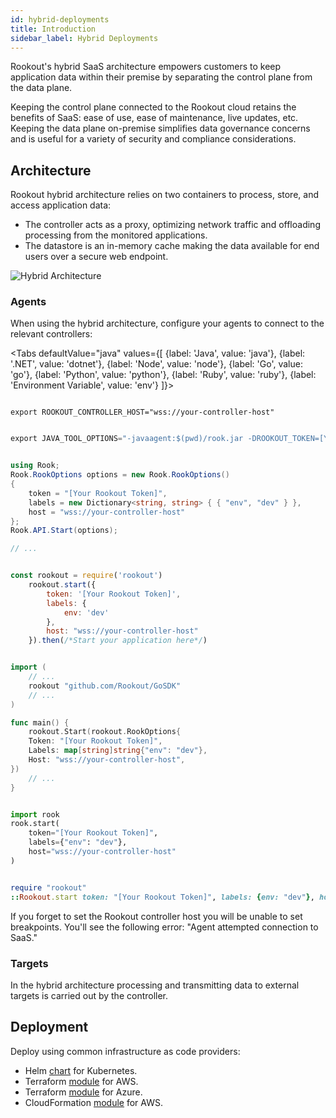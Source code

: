 ```yaml
---
id: hybrid-deployments
title: Introduction
sidebar_label: Hybrid Deployments
---
```


Rookout's hybrid SaaS architecture empowers customers to keep application data within their premise by separating the control plane from the data plane.

Keeping the control plane connected to the Rookout cloud retains the benefits of SaaS: ease of use, ease of maintenance, live updates, etc.
Keeping the data plane on-premise simplifies data governance concerns and is useful for a variety of security and compliance considerations.

## Architecture

Rookout hybrid architecture relies on two containers to process, store, and access application data:
- The controller acts as a proxy, optimizing network traffic and offloading processing from the monitored applications.
- The datastore is an in-memory cache making the data available for end users over a secure web endpoint.

![Hybrid Architecture](/img/diagrams/hybrid-architecture.png)

### Agents

When using the hybrid architecture, configure your agents to connect to the relevant controllers:


<Tabs
    defaultValue="java"
    values={[
        {label: 'Java', value: 'java'},
        {label: '.NET', value: 'dotnet'},
        {label: 'Node', value: 'node'},
        {label: 'Go', value: 'go'},
        {label: 'Python', value: 'python'},
        {label: 'Ruby', value: 'ruby'},
        {label: 'Environment Variable', value: 'env'}
        ]}>
<TabItem value="env">

```shell

export ROOKOUT_CONTROLLER_HOST="wss://your-controller-host"

```
</TabItem>
<TabItem value="java">

```java

export JAVA_TOOL_OPTIONS="-javaagent:$(pwd)/rook.jar -DROOKOUT_TOKEN=[Your Rookout Token] -DROOKOUT_CONTROLLER_HOST="wss://your-controller-host"

```
</TabItem>
<TabItem value='dotnet'>

```cs

using Rook;
Rook.RookOptions options = new Rook.RookOptions()
{
    token = "[Your Rookout Token]",
    labels = new Dictionary<string, string> { { "env", "dev" } },
    host = "wss://your-controller-host"
};
Rook.API.Start(options);

// ...

```
</TabItem>
<TabItem value='node'>

```javascript

const rookout = require('rookout')
    rookout.start({
        token: '[Your Rookout Token]',
        labels: {
            env: 'dev'
        },
        host: "wss://your-controller-host"
    }).then(/*Start your application here*/)

```

</TabItem>
<TabItem value='go'>

```go

import (
    // ...
    rookout "github.com/Rookout/GoSDK"
    // ...
)

func main() {
    rookout.Start(rookout.RookOptions{
    Token: "[Your Rookout Token]",
    Labels: map[string]string{"env": "dev"},
    Host: "wss://your-controller-host",
})
    // ...
}

```

</TabItem>
<TabItem value='python'>

```python

import rook
rook.start(
    token="[Your Rookout Token]",
    labels={"env": "dev"},
    host="wss://your-controller-host"
)

```
</TabItem>
<TabItem value='ruby'>

```ruby

require "rookout"
::Rookout.start token: "[Your Rookout Token]", labels: {env: "dev"}, host: "wss://your-controller-host"

```
</TabItem>
</Tabs>

<div className="rookout-org-info" />

If you forget to set the Rookout controller host you will be unable to set breakpoints. You'll see the following error: "Agent attempted connection to SaaS."

### Targets

In the hybrid architecture processing and transmitting data to external targets is carried out by the controller.

## Deployment

Deploy using common infrastructure as code providers:

- Helm [chart](https://github.com/Rookout/helm-charts/tree/master/charts/rookout-hybrid) for Kubernetes.
- Terraform [module](https://registry.terraform.io/modules/Rookout/rookout-deployment/aws/latest) for AWS.
- Terraform [module](https://registry.terraform.io/modules/Rookout/rookout-deployment/azure/latest) for Azure.
- CloudFormation [module](https://github.com/Rookout/cloudformation-quick-deployment) for AWS.
